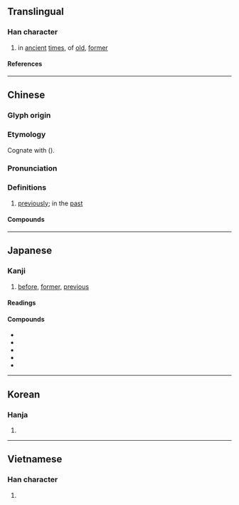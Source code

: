 {{character info}}
==Translingual==

===Han character===
{{Han char|rn=72|rad=日|as=17|sn=21|four=60732|canj=AYRV|ids=⿱日襄}}

# in [[ancient]] [[times]], of [[old]], [[former]]

====References====
{{Han ref|kx=0501.370|dkj=14258|dj=0872.110|hdz=21542.040|uh=66E9}}

----

==Chinese==
{{zh-forms}}

===Glyph origin===
{{Han etym}}

===Etymology===
Cognate with {{cog|bo|གནའ་བོ||ancient; in old times}} ({{zh-ref|Schuessler, 2007}}).

===Pronunciation===
{{zh-pron
|m=nǎng
|c=nong5
|mc=y
|oc=y
|ma=
|cat=a
}}

===Definitions===
{{zh-hanzi}}

# [[previously]]; in the [[past]]

====Compounds====
{{zh-der|疇曩|曩昔|曩時|曩日}}

----

==Japanese==

===Kanji===
{{ja-kanji|grade=|rs=日17}}

# [[before]], [[former]], [[previous]]

====Readings====
{{ja-readings
|goon=のう<なう
|kanon=どう<だう
|kun=さき-, さき-に
}}

====Compounds====
* {{ja-r|曩時|のうじ}}
* {{ja-r|曩日|のうじつ}}
* {{ja-r|曩昔|のうせき}}
* {{ja-r|曩祖|のうそ}}
* {{ja-r|曩莫|のうまく}}

----

==Korean==

===Hanja===
{{ko-hanja|낭}}

# {{rfdef|ko|sort=日17}}

----

==Vietnamese==

===Han character===
{{vi-readings|rs=日17|reading=nán}}

# {{rfdef|vi|sort=日17}}